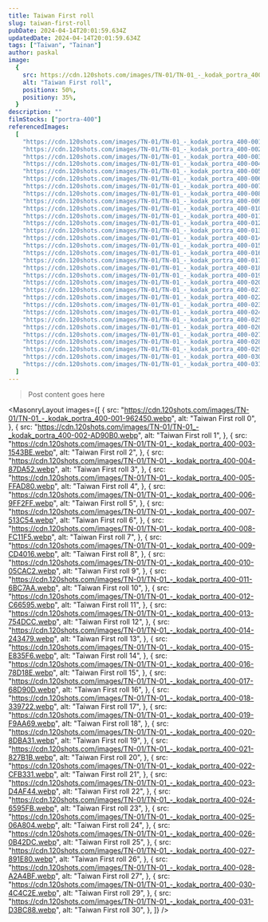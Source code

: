 ```yaml
---
title: Taiwan First roll
slug: taiwan-first-roll
pubDate: 2024-04-14T20:01:59.634Z
updatedDate: 2024-04-14T20:01:59.634Z
tags: ["Taiwan", "Tainan"]
author: paskal
image:
  {
    src: https://cdn.120shots.com/images/TN-01/TN-01_-_kodak_portra_400-023-D4AF44.webp,
    alt: "Taiwan First roll",
    positionx: 50%,
    positiony: 35%,
  }
description: ""
filmStocks: ["portra-400"]
referencedImages:
  [
    "https://cdn.120shots.com/images/TN-01/TN-01_-_kodak_portra_400-001-962450.webp",
    "https://cdn.120shots.com/images/TN-01/TN-01_-_kodak_portra_400-002-AD90B0.webp",
    "https://cdn.120shots.com/images/TN-01/TN-01_-_kodak_portra_400-003-1543BE.webp",
    "https://cdn.120shots.com/images/TN-01/TN-01_-_kodak_portra_400-004-87DA52.webp",
    "https://cdn.120shots.com/images/TN-01/TN-01_-_kodak_portra_400-005-FFAD80.webp",
    "https://cdn.120shots.com/images/TN-01/TN-01_-_kodak_portra_400-006-9FF2FF.webp",
    "https://cdn.120shots.com/images/TN-01/TN-01_-_kodak_portra_400-007-513C54.webp",
    "https://cdn.120shots.com/images/TN-01/TN-01_-_kodak_portra_400-008-FC11F5.webp",
    "https://cdn.120shots.com/images/TN-01/TN-01_-_kodak_portra_400-009-CD4016.webp",
    "https://cdn.120shots.com/images/TN-01/TN-01_-_kodak_portra_400-010-05CAC2.webp",
    "https://cdn.120shots.com/images/TN-01/TN-01_-_kodak_portra_400-011-6BC7AA.webp",
    "https://cdn.120shots.com/images/TN-01/TN-01_-_kodak_portra_400-012-C66595.webp",
    "https://cdn.120shots.com/images/TN-01/TN-01_-_kodak_portra_400-013-754DCC.webp",
    "https://cdn.120shots.com/images/TN-01/TN-01_-_kodak_portra_400-014-243479.webp",
    "https://cdn.120shots.com/images/TN-01/TN-01_-_kodak_portra_400-015-E835F6.webp",
    "https://cdn.120shots.com/images/TN-01/TN-01_-_kodak_portra_400-016-78D18E.webp",
    "https://cdn.120shots.com/images/TN-01/TN-01_-_kodak_portra_400-017-68D90D.webp",
    "https://cdn.120shots.com/images/TN-01/TN-01_-_kodak_portra_400-018-339722.webp",
    "https://cdn.120shots.com/images/TN-01/TN-01_-_kodak_portra_400-019-F9AA69.webp",
    "https://cdn.120shots.com/images/TN-01/TN-01_-_kodak_portra_400-020-8DBA31.webp",
    "https://cdn.120shots.com/images/TN-01/TN-01_-_kodak_portra_400-021-827B1B.webp",
    "https://cdn.120shots.com/images/TN-01/TN-01_-_kodak_portra_400-022-CFB331.webp",
    "https://cdn.120shots.com/images/TN-01/TN-01_-_kodak_portra_400-023-D4AF44.webp",
    "https://cdn.120shots.com/images/TN-01/TN-01_-_kodak_portra_400-024-6595FB.webp",
    "https://cdn.120shots.com/images/TN-01/TN-01_-_kodak_portra_400-025-06A804.webp",
    "https://cdn.120shots.com/images/TN-01/TN-01_-_kodak_portra_400-026-0B42DC.webp",
    "https://cdn.120shots.com/images/TN-01/TN-01_-_kodak_portra_400-027-891E80.webp",
    "https://cdn.120shots.com/images/TN-01/TN-01_-_kodak_portra_400-028-A2A4BF.webp",
    "https://cdn.120shots.com/images/TN-01/TN-01_-_kodak_portra_400-029-4C4268.webp",
    "https://cdn.120shots.com/images/TN-01/TN-01_-_kodak_portra_400-030-4C4C2E.webp",
    "https://cdn.120shots.com/images/TN-01/TN-01_-_kodak_portra_400-031-D3BC88.webp",
  ]
---
```


> Post content goes here


<MasonryLayout
  images={[
    {
      src: "https://cdn.120shots.com/images/TN-01/TN-01_-_kodak_portra_400-001-962450.webp",
      alt: "Taiwan First roll 0",
    },
    {
      src: "https://cdn.120shots.com/images/TN-01/TN-01_-_kodak_portra_400-002-AD90B0.webp",
      alt: "Taiwan First roll 1",
    },
    {
      src: "https://cdn.120shots.com/images/TN-01/TN-01_-_kodak_portra_400-003-1543BE.webp",
      alt: "Taiwan First roll 2",
    },
    {
      src: "https://cdn.120shots.com/images/TN-01/TN-01_-_kodak_portra_400-004-87DA52.webp",
      alt: "Taiwan First roll 3",
    },
    {
      src: "https://cdn.120shots.com/images/TN-01/TN-01_-_kodak_portra_400-005-FFAD80.webp",
      alt: "Taiwan First roll 4",
    },
    {
      src: "https://cdn.120shots.com/images/TN-01/TN-01_-_kodak_portra_400-006-9FF2FF.webp",
      alt: "Taiwan First roll 5",
    },
    {
      src: "https://cdn.120shots.com/images/TN-01/TN-01_-_kodak_portra_400-007-513C54.webp",
      alt: "Taiwan First roll 6",
    },
    {
      src: "https://cdn.120shots.com/images/TN-01/TN-01_-_kodak_portra_400-008-FC11F5.webp",
      alt: "Taiwan First roll 7",
    },
    {
      src: "https://cdn.120shots.com/images/TN-01/TN-01_-_kodak_portra_400-009-CD4016.webp",
      alt: "Taiwan First roll 8",
    },
    {
      src: "https://cdn.120shots.com/images/TN-01/TN-01_-_kodak_portra_400-010-05CAC2.webp",
      alt: "Taiwan First roll 9",
    },
    {
      src: "https://cdn.120shots.com/images/TN-01/TN-01_-_kodak_portra_400-011-6BC7AA.webp",
      alt: "Taiwan First roll 10",
    },
    {
      src: "https://cdn.120shots.com/images/TN-01/TN-01_-_kodak_portra_400-012-C66595.webp",
      alt: "Taiwan First roll 11",
    },
    {
      src: "https://cdn.120shots.com/images/TN-01/TN-01_-_kodak_portra_400-013-754DCC.webp",
      alt: "Taiwan First roll 12",
    },
    {
      src: "https://cdn.120shots.com/images/TN-01/TN-01_-_kodak_portra_400-014-243479.webp",
      alt: "Taiwan First roll 13",
    },
    {
      src: "https://cdn.120shots.com/images/TN-01/TN-01_-_kodak_portra_400-015-E835F6.webp",
      alt: "Taiwan First roll 14",
    },
    {
      src: "https://cdn.120shots.com/images/TN-01/TN-01_-_kodak_portra_400-016-78D18E.webp",
      alt: "Taiwan First roll 15",
    },
    {
      src: "https://cdn.120shots.com/images/TN-01/TN-01_-_kodak_portra_400-017-68D90D.webp",
      alt: "Taiwan First roll 16",
    },
    {
      src: "https://cdn.120shots.com/images/TN-01/TN-01_-_kodak_portra_400-018-339722.webp",
      alt: "Taiwan First roll 17",
    },
    {
      src: "https://cdn.120shots.com/images/TN-01/TN-01_-_kodak_portra_400-019-F9AA69.webp",
      alt: "Taiwan First roll 18",
    },
    {
      src: "https://cdn.120shots.com/images/TN-01/TN-01_-_kodak_portra_400-020-8DBA31.webp",
      alt: "Taiwan First roll 19",
    },
    {
      src: "https://cdn.120shots.com/images/TN-01/TN-01_-_kodak_portra_400-021-827B1B.webp",
      alt: "Taiwan First roll 20",
    },
    {
      src: "https://cdn.120shots.com/images/TN-01/TN-01_-_kodak_portra_400-022-CFB331.webp",
      alt: "Taiwan First roll 21",
    },
    {
      src: "https://cdn.120shots.com/images/TN-01/TN-01_-_kodak_portra_400-023-D4AF44.webp",
      alt: "Taiwan First roll 22",
    },
    {
      src: "https://cdn.120shots.com/images/TN-01/TN-01_-_kodak_portra_400-024-6595FB.webp",
      alt: "Taiwan First roll 23",
    },
    {
      src: "https://cdn.120shots.com/images/TN-01/TN-01_-_kodak_portra_400-025-06A804.webp",
      alt: "Taiwan First roll 24",
    },
    {
      src: "https://cdn.120shots.com/images/TN-01/TN-01_-_kodak_portra_400-026-0B42DC.webp",
      alt: "Taiwan First roll 25",
    },
    {
      src: "https://cdn.120shots.com/images/TN-01/TN-01_-_kodak_portra_400-027-891E80.webp",
      alt: "Taiwan First roll 26",
    },
    {
      src: "https://cdn.120shots.com/images/TN-01/TN-01_-_kodak_portra_400-028-A2A4BF.webp",
      alt: "Taiwan First roll 27",
    },
    {
      src: "https://cdn.120shots.com/images/TN-01/TN-01_-_kodak_portra_400-030-4C4C2E.webp",
      alt: "Taiwan First roll 29",
    },
    {
      src: "https://cdn.120shots.com/images/TN-01/TN-01_-_kodak_portra_400-031-D3BC88.webp",
      alt: "Taiwan First roll 30",
    },
  ]}
/>

